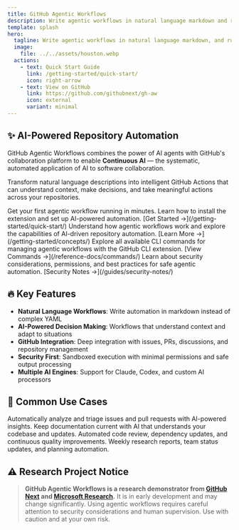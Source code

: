 ```yaml
---
title: GitHub Agentic Workflows
description: Write agentic workflows in natural language markdown and run them safely in GitHub Actions. AI-powered automation for your repositories.
template: splash
hero:
  tagline: Write agentic workflows in natural language markdown, and run them safely in GitHub Actions
  image:
    file: ../../assets/houston.webp
  actions:
    - text: Quick Start Guide
      link: /getting-started/quick-start/
      icon: right-arrow
    - text: View on GitHub
      link: https://github.com/githubnext/gh-aw
      icon: external
      variant: minimal
---
```



## ✨ AI-Powered Repository Automation

GitHub Agentic Workflows combines the power of AI agents with GitHub's collaboration platform to enable **Continuous AI** — the systematic, automated application of AI to software collaboration.

Transform natural language descriptions into intelligent GitHub Actions that can understand context, make decisions, and take meaningful actions across your repositories.

<CardGrid stagger>
	<Card title="🚀 Quick Start" icon="rocket">
		Get your first agentic workflow running in minutes. Learn how to install the extension and set up AI-powered automation.
		[Get Started →](/getting-started/quick-start/)
	</Card>
	<Card title="📖 Learn Concepts" icon="open-book">
		Understand how agentic workflows work and explore the capabilities of AI-driven repository automation.
		[Learn More →](/getting-started/concepts/)
	</Card>
	<Card title="🔧 Browse Commands" icon="setting">
		Explore all available CLI commands for managing agentic workflows with the GitHub CLI extension.
		[View Commands →](/reference-docs/commands/)
	</Card>
	<Card title="🔒 Security Guide" icon="lock">
		Learn about security considerations, permissions, and best practices for safe agentic automation.
		[Security Notes →](/guides/security-notes/)
	</Card>
</CardGrid>

## 🔥 Key Features

- **Natural Language Workflows**: Write automation in markdown instead of complex YAML
- **AI-Powered Decision Making**: Workflows that understand context and adapt to situations
- **GitHub Integration**: Deep integration with issues, PRs, discussions, and repository management
- **Security First**: Sandboxed execution with minimal permissions and safe output processing
- **Multiple AI Engines**: Support for Claude, Codex, and custom AI processors

## 🎯 Common Use Cases

<CardGrid>
	<Card title="🏷️ Intelligent Triage" icon="tag">
		Automatically analyze and triage issues and pull requests with AI-powered insights.
	</Card>
	<Card title="📚 Documentation Automation" icon="document">
		Keep documentation current with AI that understands your codebase and updates.
	</Card>
	<Card title="🔍 Code Quality" icon="magnifier">
		Automated code review, dependency updates, and continuous quality improvements.
	</Card>
	<Card title="📊 Research & Planning" icon="information">
		Weekly research reports, team status updates, and planning automation.
	</Card>
</CardGrid>

## ⚠️ Research Project Notice

> **GitHub Agentic Workflows is a research demonstrator from [GitHub Next](https://githubnext.com/) and [Microsoft Research](https://www.microsoft.com/en-us/research/group/research-software-engineering-rise/).** It is in early development and may change significantly. Using agentic workflows requires careful attention to security considerations and human supervision. Use with caution and at your own risk.
